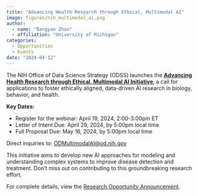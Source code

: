 ```yaml
---
title: "Advancing Health Research through Ethical, Multimodal AI"
image: figures/nih_multimodal_ai.png
author:
  - name: "Bangyao Zhao"
  - affiliation: "University of Michigan"
categories:
  - Opportunities
  - Events
date: "2024-04-12"
---
```


The NIH Office of Data Science Strategy (ODSS) launches the **[Advancing Health Research through Ethical, Multimodal AI Initiative](https://datascience.nih.gov/artificial-intelligence/MultimodalAI)**, a call for applications to foster ethically aligned, data-driven AI research in biology, behavior, and health.

**Key Dates:**

- Register for the webinar: April 19, 2024, 2:00-3:00pm ET  
- Letter of Intent Due: April 29, 2024, by 5:00pm local time  
- Full Proposal Due: May 16, 2024, by 5:00pm local time  

Direct inquiries to: [ODMultimodalAI@od.nih.gov](mailto:ODMultimodalAI@od.nih.gov)

This initiative aims to develop new AI approaches for modeling and understanding complex systems to improve disease detection and treatment. Don't miss out on contributing to this groundbreaking research effort.

For complete details, view the [Research Opportunity Announcement](https://datascience.nih.gov/artificial-intelligence/MultimodalAI).


